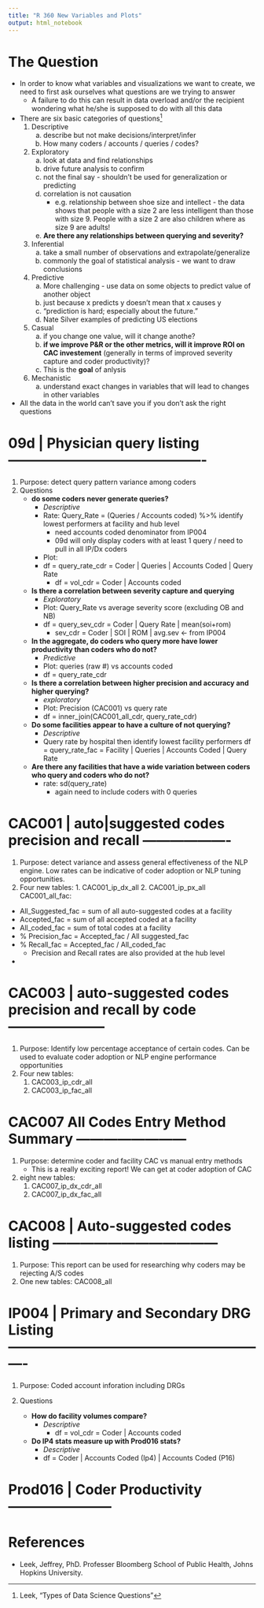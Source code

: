 ```yaml
---
title: "R 360 New Variables and Plots"
output: html_notebook
---
```


# The Question
- In order to know what variables and visualizations we want to create, we need to first ask ourselves what questions are we trying to answer
    - A failure to do this can result in data overload and/or the recipient wondering what he/she is supposed to do with all this data
- There are six basic categories of questions^[Leek, "Types of Data Science Questions"]  
    1. Descriptive
        a. describe but not make decisions/interpret/infer
        b. How many coders / accounts / queries / codes?
        
    1. Exploratory
        a. look at data and find relationships
        b. drive future analysis to confirm
        c. not the final say - shouldn't be used for generalization or predicting
        d. correlation is not causation
            - e.g. relationship between shoe size and intellect - the data shows that people with a size 2 are less intelligent than those with size 9.  People with a size 2 are also children where as size 9 are adults!
        e. **Are there any relationships between querying and severity?**
        
    2. Inferential
        a. take a small number of observations and extrapolate/generalize
        b. commonly the goal of statistical analysis - we want to draw conclusions
        
    3. Predictive
        a. More challenging - use data on some objects to predict value of another object
        b. just because x predicts y doesn't mean that x causes y
        c. "prediction is hard; especially about the future."
        d. Nate Silver examples of predicting US elections
    1. Casual
        a. if you change one value, will it change anothe?
        b. **if we improve P&R or the other metrics, will it improve ROI on CAC investement** (generally in terms of improved severity capture and coder productivity)?
        c. This is the **goal** of anlysis
    1. Mechanistic
        a. understand exact changes in variables that will lead to changes in other variables
        
- All the data in the world can't save you if you don't ask the right questions

# **09d** | Physician query listing -------------------------------------------
1. Purpose: detect query pattern variance among coders
1. Questions
    - **do some coders never generate queries?** 
        - *Descriptive*
        - Rate: Query_Rate = (Queries / Accounts coded) %>% identify lowest performers at facility and hub level
            - need accounts coded denominator from IP004
            - 09d will only display coders with at least 1 query / need to pull in all IP/Dx coders
        - Plot: 
        - df = query_rate_cdr = Coder | Queries | Accounts Coded | Query Rate
            - df = vol_cdr = Coder | Accounts coded

    - **Is there a correlation between severity capture and querying**
        - *Exploratory*
        - Plot: Query_Rate vs average severity score (excluding OB and NB)
        - df = query_sev_cdr = Coder | Query Rate | mean(soi+rom)
            - sev_cdr = Coder | SOI | ROM | avg.sev <- from IP004

    - **In the aggregate, do coders who query more have lower productivity than coders who do not?**
        - *Predictive* 
        - Plot: queries (raw #) vs accounts coded
        - df = query_rate_cdr

    - **Is there a correlation between higher precision and accuracy and higher querying?**
        - *exploratory*
        - Plot: Precision (CAC001) vs query rate
        - df = inner_join(CAC001_all_cdr, query_rate_cdr)

    - **Do some facilities appear to have a culture of not querying?**
        - *Descriptive*
        - Query rate by hospital then identify lowest facility performers
        df = query_rate_fac = Facility | Queries | Accounts Coded | Query Rate

    - **Are there any facilities that have a wide variation between coders who query and coders who do not?**
        - rate: sd(query_rate)
            - again need to include coders with 0 queries


# **CAC001** | auto|suggested codes precision and recall -------------------
1. Purpose: detect variance and assess general effectiveness of the NLP engine. Low rates can be indicative of coder adoption or NLP tuning opportunities.
1. Four new tables:
	    1. CAC001_ip_dx_all
	    2. CAC001_ip_px_all
CAC001_all_fac:
- All_Suggested_fac = sum of all auto-suggested codes at a facility
- Accepted_fac = sum of all accepted coded at a facility
- All_coded_fac = sum of total codes at a facility
- % Precision_fac = Accepted_fac / All suggested_fac
- % Recall_fac = Accepted_fac / All_coded_fac
    - Precision and Recall rates are also provided at the hub level
- 


# **CAC003** | auto-suggested codes precision and recall by code ---------------------
1. Purpose: Identify low percentage acceptance of certain codes.  Can be used to evaluate coder adoption or NLP engine performance opportunities
1. Four new tables:
    1. CAC003_ip_cdr_all
    2. CAC003_ip_fac_all


# **CAC007** All Codes Entry Method Summary ------------------------
1. Purpose: determine coder and facility CAC vs manual entry methods
    - This is a really exciting report!  We can get at coder adoption of CAC
1. eight new tables:
    1. CAC007_ip_dx_cdr_all
    2. CAC007_ip_dx_fac_all

	
# **CAC008** | Auto-suggested codes listing ------------------------------------
1. Purpose: This report can be used for researching why coders may be rejecting A/S codes
1. One new tables: CAC008_all

    
# **IP004** | Primary and Secondary DRG Listing ----------------------------------------------------------
1. Purpose: Coded account inforation including DRGs

1. Questions
    - **How do facility volumes compare?**
        - *Descriptive*
            - df = vol_cdr = Coder | Accounts coded
    - **Do IP4 stats measure up with Prod016 stats?**
        - *Descriptive*
        - df = Coder | Accounts Coded (Ip4) | Accounts Coded (P16)

# **Prod016** | Coder Productivity -----------------------

# References
* Leek, Jeffrey, PhD.  Professer Bloomberg School of Public Health, Johns Hopkins University.